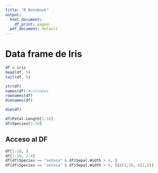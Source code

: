 ```yaml
---
title: "R Notebook"
output:
  html_document:
    df_print: paged
  pdf_document: default
---
```


# Data frame de Iris

```r
df = iris
head(df, 5)
tail(df, 5)

str(df)
names(df) #colnames
rownames(df) 
dimnames(df)

dim(df)

df$Petal.Length[1:10]
df$Species[1:10]
```

## Acceso al DF

```r
df[1:10, ]
df[1:10, 2:4]
df[df$Species == "setosa" & df$Sepal.Width > 4, ]
df[df$Species == "setosa" & df$Sepal.Width > 4, ][c(1,3), c(2,5)]
```

